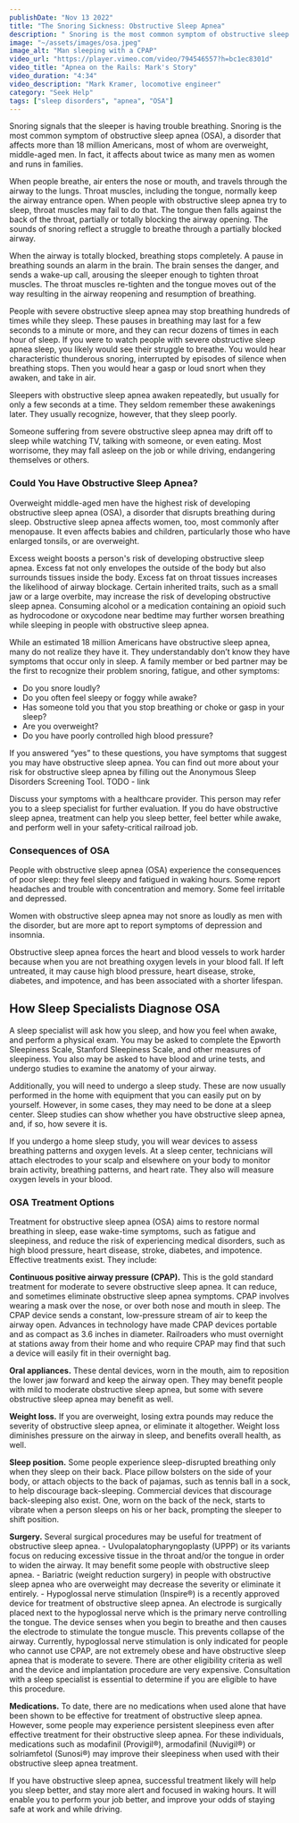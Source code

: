 ```yaml
---
publishDate: "Nov 13 2022"
title: "The Snoring Sickness: Obstructive Sleep Apnea"
description: " Snoring is the most common symptom of obstructive sleep apnea (OSA), a disorder that affects more than 18 million Americans, most of whom are overweight, middle-aged men."
image: "~/assets/images/osa.jpeg"
image_alt: "Man sleeping with a CPAP"
video_url: "https://player.vimeo.com/video/794546557?h=bc1ec8301d"
video_title: "Apnea on the Rails: Mark's Story"
video_duration: "4:34"
video_description: "Mark Kramer, locomotive engineer"
category: "Seek Help"
tags: ["sleep disorders", "apnea", "OSA"]
---
```


<Quote quote="Once I found out what sleep apnea does to your health, I felt like, I have to combat this." quote_author="Mark Kramer, locomotive engineer"/>

Snoring signals that the sleeper is having trouble breathing. Snoring is the most common symptom of obstructive sleep apnea (OSA), a disorder that affects more than 18 million Americans, most of whom are overweight, middle-aged men. In fact, it affects about twice as many men as women and runs in families.

When people breathe, air enters the nose or mouth, and travels through the airway to the lungs. Throat muscles, including the tongue, normally keep the airway entrance open. When people with obstructive sleep apnea try to sleep, throat muscles may fail to do that. The tongue then falls against the back of the throat, partially or totally blocking the airway opening. The sounds of snoring reflect a struggle to breathe through a partially blocked airway.

When the airway is totally blocked, breathing stops completely. A pause in breathing sounds an alarm in the brain. The brain senses the danger, and sends a wake-up call, arousing the sleeper enough to tighten throat muscles. The throat muscles re-tighten and the tongue moves out of the way resulting in the airway reopening and resumption of breathing.

People with severe obstructive sleep apnea may stop breathing hundreds of times while they sleep. These pauses in breathing may last for a few seconds to a minute or more, and they can recur dozens of times in each hour of sleep. If you were to watch people with severe obstructive sleep apnea sleep, you likely would see their struggle to breathe. You would hear characteristic thunderous snoring, interrupted by episodes of silence when breathing stops. Then you would hear a gasp or loud snort when they awaken, and take in air.

Sleepers with obstructive sleep apnea awaken repeatedly, but usually for only a few seconds at a time. They seldom remember these awakenings later. They usually recognize, however, that they sleep poorly.

Someone suffering from severe obstructive sleep apnea may drift off to sleep while watching TV, talking with someone, or even eating. Most worrisome, they may fall asleep on the job or while driving, endangering themselves or others.


### Could You Have Obstructive Sleep Apnea?

<YouTube embed_url="https://player.vimeo.com/video/505480148?h=eaa5c6cdb5" title="Symptoms of Apnea" duration="0:27" description="Lawrence J. Epstein, MD, of Harvard, explains the three classic features of obstructive sleep apnea."/>
Overweight middle-aged men have the highest risk of developing obstructive sleep apnea (OSA), a disorder that disrupts breathing during sleep. Obstructive sleep apnea affects women, too, most commonly after menopause. It even affects babies and children, particularly those who have enlarged tonsils, or are overweight.

Excess weight boosts a person's risk of developing obstructive sleep apnea. Excess fat not only envelopes the outside of the body but also surrounds tissues inside the body. Excess fat on throat tissues increases the likelihood of airway blockage. Certain inherited traits, such as a small jaw or a large overbite, may increase the risk of developing obstructive sleep apnea. Consuming alcohol or a medication containing an opioid such as hydrocodone or oxycodone near bedtime may further worsen breathing while sleeping in people with obstructive sleep apnea.

While an estimated 18 million Americans have  obstructive sleep apnea, many do not realize they have it. They understandably don’t know they have symptoms that occur only in sleep. A family member or bed partner may be the first to recognize their problem snoring, fatigue, and other symptoms:

- Do you snore loudly?
- Do you often feel sleepy or foggy while awake?
- Has someone told you that you stop breathing or choke or gasp in your sleep?
- Are you overweight?
- Do you have poorly controlled high blood pressure?

If you answered “yes” to these questions, you have symptoms that suggest you may have obstructive sleep apnea.  You can find out more about your risk for obstructive sleep apnea by filling out the Anonymous Sleep Disorders Screening Tool. TODO - link

Discuss your symptoms with a healthcare provider. This person may refer you to a sleep specialist for further evaluation. If you do have obstructive sleep apnea, treatment can help you sleep better, feel better while awake, and perform well in your safety-critical railroad job.

<Quote quote="A guy that I worked with came in with a line on his face, and we started talking about that. He told me about his mask, and we started talking about snoring and everything else, and I thought wow, you know, I think I have it. And then I went in for a sleep study. I’ve been on the CPAP machine since 2000. If I don’t use my machine, my sleep is terrible. I have a machine at home, and another that I leave at my away-from-home terminal." quote_author="Jack, locomotive engineer and brakeman" />


### Consequences of OSA

<YouTube embed_url="https://player.vimeo.com/video/505480165?h=e0a7b173d3" title="Apnea's Consequences" duration="0:36" description="Stuart Quan, MD, of Harvard, explains how untreated obstructive sleep apnea may lead to serious medical disorders." />

People with obstructive sleep apnea (OSA) experience the consequences of poor sleep: they feel sleepy and fatigued in waking hours. Some report headaches and trouble with concentration and memory. Some feel irritable and depressed.

Women with obstructive sleep apnea may not snore as loudly as men with the disorder, but are more apt to report symptoms of depression and insomnia.

Obstructive sleep apnea forces the heart and blood vessels to work harder because when you are not breathing oxygen levels in your blood fall. If left untreated, it may cause high blood pressure, heart disease, stroke, diabetes, and impotence, and has been associated with a shorter lifespan.


## How Sleep Specialists Diagnose OSA

<YouTube embed_url="https://player.vimeo.com/video/586847584?h=a724fd4786" title="What to Expect from a Sleep Evaluation" duration="1:39" description="Lawrence Epstein, MD, of Harvard tells what to expect from a visit to a sleep specialist."/>

A sleep specialist will ask how you sleep, and how you feel when awake, and perform a physical exam. You may be asked to complete the Epworth Sleepiness Scale, Stanford Sleepiness Scale, and other measures of sleepiness. You also may be asked to have blood and urine tests, and undergo studies to examine the anatomy of your airway.

Additionally, you will need to undergo a sleep study. These are now usually performed in the home with equipment that you can easily put on by yourself. However, in some cases, they may need to be done at a sleep center. Sleep studies can show whether you have obstructive sleep apnea, and, if so, how severe it is.

If you undergo a home sleep study, you will wear devices to assess breathing patterns and oxygen levels. At a sleep center, technicians will attach electrodes to your scalp and elsewhere on your body to monitor brain activity, breathing patterns, and heart rate. They also will measure oxygen levels in your blood.

### OSA Treatment Options

<YouTube embed_url="https://player.vimeo.com/video/535086365?h=9c89c42f19" title="Apnea Treatments" duration="1:11" description="Lawrence Epstein, MD, of Harvard, discusses OSA treatment options." />

Treatment for obstructive sleep apnea (OSA) aims to restore normal breathing in sleep, ease wake-time symptoms, such as fatigue and sleepiness, and reduce the risk of experiencing medical disorders, such as high blood pressure, heart disease, stroke, diabetes, and impotence. Effective treatments exist. They include:

**Continuous positive airway pressure (CPAP).** This is the gold standard treatment for moderate to severe obstructive sleep apnea. It can reduce, and sometimes eliminate obstructive sleep apnea symptoms. CPAP involves wearing a mask over the nose, or over both nose and mouth in sleep. The CPAP device sends a constant, low-pressure stream of air to keep the airway open. Advances in technology have made CPAP devices portable and as compact as 3.6 inches in diameter. Railroaders who must overnight at stations away from their home and who require CPAP may find that such a device will easily fit in their overnight bag.

**Oral appliances.** These dental devices, worn in the mouth, aim to reposition the lower jaw forward and keep the airway open. They may benefit people with mild to moderate obstructive sleep apnea, but some with severe obstructive sleep apnea may benefit as well.

**Weight loss.** If you are overweight, losing extra pounds may reduce the severity of obstructive sleep apnea, or eliminate it altogether. Weight loss diminishes pressure on the airway in sleep, and benefits overall health, as well.

**Sleep position.** Some people experience sleep-disrupted breathing only when they sleep on their back. Place pillow bolsters on the side of your body, or attach objects to the back of pajamas, such as tennis ball in a sock, to help discourage back-sleeping. Commercial devices that discourage back-sleeping also exist. One, worn on the back of the neck, starts to vibrate when a person sleeps on his or her back, prompting the sleeper to shift position.

**Surgery.** Several surgical procedures may be useful for treatment of obstructive sleep apnea.
	- Uvulopalatopharyngoplasty (UPPP) or its variants focus on reducing excessive tissue in the throat and/or the tongue in order to widen the airway. It may benefit some people with obstructive sleep apnea.
	- Bariatric (weight reduction surgery) in people with obstructive sleep apnea who are overweight may decrease the severity or eliminate it entirely.
	- Hypoglossal nerve stimulation (Inspire®) is a recently approved device for treatment of obstructive sleep apnea. An electrode is surgically placed next to the hypoglossal nerve which is the primary nerve controlling the tongue. The device senses when you begin to breathe and then causes the electrode to stimulate the tongue muscle. This prevents collapse of the airway. Currently, hypoglossal nerve stimulation is only indicated for people who cannot use CPAP, are not extremely obese and have obstructive sleep apnea that is moderate to severe. There are other eligibility criteria as well and the device and implantation procedure are very expensive. Consultation with a sleep specialist is essential to determine if you are eligible to have this procedure.

**Medications.** To date, there are no medications when used alone that have been shown to be effective for treatment of obstructive sleep apnea. However, some people may experience persistent sleepiness even after effective treatment for their obstructive sleep apnea. For these individuals, medications such as modafinil (Provigil®), armodafinil (Nuvigil®) or solriamfetol (Sunosi®) may improve their sleepiness when used with their obstructive sleep apnea treatment.

If you have obstructive sleep apnea, successful treatment likely will help you sleep better, and stay more alert and focused in waking hours. It will enable you to perform your job better, and improve your odds of staying safe at work and while driving.

<Quote quote="After the first night that I wore the CPAP air machine and slept all night, the next day, when I woke up, I said to myself, 'This is what it's like to sleep all night? This is wonderful!' I felt like a million dollars. I felt like Superman.  Ever since, I've used the CPAP air machine every night when I go to bed, and it’s improved my health. It's also made my life less stressful, because I'm more rested. I bought another CPAP air machine, and I keep that up at my hotel at my away-from-home terminal. Our job, our safety, depends on how rested we are." quote_author="Mark Kramer, locomotive engineer" />


